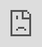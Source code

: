 # Work with Stress and Resilience

## Overview {.unnumbered}

In Unit 5, both stress and resilience will be explored in detail. While these may appear to be distinct topics, they are deeply interconnected. Stress is an inevitable part of life, arising from various external and internal pressures, while resilience is the capacity to adapt and bounce back from these challenges. The relationship between the two is significant: the more resilient we become, the better we are at managing stress. Although stress will always exist, a resilient individual can approach it differently, viewing obstacles as opportunities for growth rather than insurmountable difficulties. Resilience doesn’t eliminate stress, but it transforms the way we interact with it. With greater resilience, stressful situations are less likely to overwhelm us, and we develop healthier coping mechanisms. Instead of being paralyzed or drained by stress, resilience empowers us to stay grounded, think clearly, and respond effectively. Through building resilience, we gain the tools to reduce the impact of stress on our emotional, mental, and even physical well-being. In other words, by strengthening our resilience, we can significantly alter our experience of stress, making it less of a burden and more of a manageable part of our personal and professional lives.

### Topics {.unnumbered}

This unit is divided into the following topics:

1. Stress and Resilience
2. The Development of Stress and Resilience
3. Strategies for Dealing with Stress and Resilience

#### Unit Learning Outcomes {.unnumbered} {.unnumbered}

When you have completed this unit you will be able to:

- Identify some of the major researchers in the field of resilience and stress
- Demonstrate and practice what wellness and thriving could look like
- Describe the brain under stress and how resilience is built
- Conceptualize a case dealing with stress and resilience
- Practice the skill of validation as outlined in EFFT
- Develop a preliminary treatment plan and know where to find resources and further specialized training

#### Learning Activities {.unnumbered} {.unnumbered}

Here is a list of learning activities that will benefit you in completing this unit. You may find it useful for planning your work.

::: {.learning-activity time=""}

1. Read…
2. Watch…
3. Explore…
4. Complete the ungraded quiz.

::: {.note icon="true"}

Working through course activities will help you to meet the learning outcomes and successfully complete your assessments.

:::

:::

### Assessment {.unnumbered}

Please see the Assessment section in Moodle for assignment details.

### Resources {.unnumbered}

Here are the resources you will need to complete this unit.

- Lafrance, A., Henderson, K. A., & Mayman, S. (2020). *Emotion-Focused Family Therapy: A Transdiagnostic Model for Caregiver-Focused Interventions*. American Psychological Association.

::: {.prote}

Comment(s) from Werd:

Reference: Emotion-Focused Family Therapy: A Transdiagnostic Model for Caregiver-Focused Interventions

Comment: Link if appropriate Deb Troendle-Scott | 2025-06-04T16:34:00Z

:::

- Other online resources will be provided in the unit.

## Stress and Resilience

Stress and its manifestation in the body are the topics we explore in Unit 5. As research shows, experiencing stress is detrimental to our bodies and our health in general. It is therefore very important to develop and expand our resilience in order to properly handle and interact with stress.

In the same manner as in previous units, I would like to acknowledge and hear from those who have contributed to the field of stress and resilience research. Although the scope of research has expanded greatly, it is important to recall where we began.

### Activity: Video and Reading | The "Fathers" of Stress and Resilience

::: {.learning-activity time="00 minutesminutes"}

**Dr. Hans Seyle**

In the world of stress management, Hans Selye is widely acknowledged as the "father of the field." As such, he is a Canadian resource for the rest of the world. Over 1,700 scholarly papers and 39 books were published by Dr. Selye following his first scientific paper to identify and define "stress" in 1936. His work was cited in more than 362,000 scientific papers and in countless popular magazine articles, in nearly every major language, and in every country in the world by the time of his death in late 1982. There is no doubt that he is the most frequently cited author on stress in the world. Selye proposed that throughout a period of exposure to a nonspecific demand, stress remains present in an individual’s body. Among his distinctions, Selye called the cumulative effects of chronically applied stressors "general adaptation syndrome," also known as Selye’s syndrome in the literature.

Dr. Selye is one of the founders of the Canadian Institute of Stress. You may wish to spend a few minutes exploring their [website](https://stresscanada.org/){target="_blank"} (2024).

Watch the following video to learn more about one of Dr. Hans Selye’s major contributions to stress research. Please note that the video is 4:01 minutes long.

::: {.prote}

Comment(s) from Werd:

Reference: Please note that the video is 4:01 minutes long.

Comment: If important, this information could be given in the template for estimated time above (generally speaking, unless videos are much longer than usual, e.g., an hour-long video, it is probably not necessary to note the time) Deb Troendle-Scott | 2025-06-04T16:38:00Z

:::

- [*Hans Selye’s General Adaption Syndrome and the HPA Axis: Exploring the Connection*](https://www.youtube.com/watch?v=9FdmxfXrygA){target="_blank"} (2017)

**Questions to Consider**

After viewing the video consider the following questions and use them as a tool to help you process the information.

1. What is general adaptation syndrome?
2. What is it better described as?
3. What is the HPA? How can it weaken?

**Norman Garmezy**

The resilience theory is regarded as the brainchild of Norman Garmezy, the "father" of resilience theory. In addition to his work in developmental psychopathology, Garmezy was a professor of psychology; he held positions at Duke University (1950–1961) and the Institute of Child Development at the University of Minnesota (1961–1989) after receiving his doctorate from the University of Iowa in 1950. His early work focused on the etiology of schizophrenia, but his later work focused on child development risks, resilience, stress, and coping. We will spend some time getting to know his research, even though there have been further advances since his discoveries in the 1980s and 1990s.

We will be reading from Ann Masten’s book, *[Ordinary Magic](https://d.docs.live.net/47342b2749fd82eb/Desktop/_Trinity%20Western_Editing/Psych%20339/1.%20Original%20Files%20From%20Production/assets/u5/Ordinary_Magic_Introduction.pdf){target="_blank"}* ( ).

::: {.prote}

Comment(s) from Werd:

Reference: book

Comment: TWU link; please check and add date for Zotero Deb Troendle-Scott | 2025-05-28T14:37:00Z

:::

Ann Masten is a prominent resilience researcher and professor of child development at the University of Minnesota. She is widely recognized for her work on resilience in children and how they thrive despite adversity. In her book *Ordinary Magic*, Masten explores the concept of resilience, arguing that it is not a rare, extraordinary trait but a common capacity that arises from ordinary human resources such as supportive relationships, problem-solving skills, and community support. The book highlights the power of everyday systems that foster resilience in individuals facing challenges. Masten studied under Garmezy—take note of when he is mentioned.

::: {.prote}

Comment(s) from Werd:

Reference: ,

Comment: Add date for Zotero citation Deb Troendle-Scott | 2025-06-04T16:39:00Z

:::

**Questions to Consider**

After completing the reading above, consider the following questions and use them as a tool to help you process the information.

1. The key individuals who initiated studies on resilience in children were a part of which historic event?
2. What are the four waves of resilience science?
3. What was the biggest surprise that emerged from the study of children who overcome adversity?
4. What does the word resilience mean?
5. What two kinds of evaluation are required to identify resilience in a person’s life?
6. What are some examples of risk factors?

:::

### Activity: Reading | *The Meaning of Stress*, Chapter 1

::: {.prote}

Comment(s) from Werd:

Reference: The Meaning of Stress

Comment: Is this the title chapter or more of a generic heading?In previous units the title of the book or resource has been used in the heading, along with the chapter and or page #s, rather than the specific chapter title for each. It’s a minor editing quibble ☺️ but for consistency you might wish to use the book title, as was done for the assigned Chapter 2 reading later in the unit Deb Troendle-Scott | 2025-06-04T17:02:00Z

:::

::: {.learning-activity time="00 minutesminutes"}

To begin our conversation on stress and its meaning, please read the resource below.

- *Stress Management and Prevention*, Chapter 1 ( )

This chapter’s Key Questions will be used as our Questions to Consider section. Reading these ahead of time will assist you in guiding your reading.

::: {.note icon="true"}

Note that the learning activities in this course are ungraded, unless specified. They are designed to help you succeed in your assessments in this course, so you are strongly encouraged to complete them.

::: {.prote}

Comment(s) from Werd:

Reference: Note that the learning activities in this course are ungraded, unless specified. They are designed to help you succeed in your assessments in this course, so you are strongly encouraged to complete them.

Comment: This note has been included in some, but not all units - should it be before the first Learning Activity, if including? Deb Troendle-Scott | 2025-06-04T16:41:00Z

:::

:::

**Questions to Consider**

After reading, consider the following questions and use them as a tool to help you process the information.

1. What are the different ways that stress can be defined and conceptualized?
2. What are the different ways that people respond to adversity in their lives?
3. Stress is ordinarily thought of as a fairly negative state, something to be avoided whenever possible. But how can stress be highly functional and operate as a survival mechanism?
4. What is the general adaptation syndrome (GAS) and how does it function during times of stress?
5. What is the primary goal of stress management? Can such a program completely eliminate stress?
6. What are major sources of stress and how are they recognized?
7. How do you interpret the following statement: Stress is not what exists on the outside, but how you perceive a situation on the inside?

:::

### Activity: Optional Reflection | Stress

::: {.learning-activity time="00 minutesminutes"}

Consider the following questions and use the tool below to save your notes. Note that the active browser will not save your responses so you will need to save or download your document before closing it. You may wish to download the document on your computer or device to work on it.

- [https://create.twu.ca/h5p/wp-admin/admin-ajax.php?action=h5p_embed&id=489](https://create.twu.ca/h5p/wp-admin/admin-ajax.php?action=h5p_embed&id=489){target="_blank"}

:::

### Activity: Video | What is Resilience?

::: {.learning-activity time="00 minutesminutes"}

Different perspectives and points of view can be taken into account when discussing resilience. For an overview and introduction to resilience, watch the following video. Please consider that this video is 2.29 minutes long.

::: {.prote}

Comment(s) from Werd:

Reference: . Please consider that this video is 2.29 minutes long.

Comment: As previously, this information to be included in the estimated time as part of the template (if at all)? Deb Troendle-Scott | 2025-05-28T14:48:00Z

:::

- [*The Science of Resilience*](https://www.youtube.com/watch?v=1r8hj72bfGo){target="_blank"} (2015)

:::

### Activity: Videos | Daniel Siegel—Empathy and Resilience

::: {.learning-activity time="00 minutesminutes"}

The researcher Daniel Siegel is well known for his theory of interpersonal neurobiology, which explains how the brain, mind, and body are interconnected. Throughout his work he emphasizes the importance of resilience. Rather than reading some of his books and articles, we will view some of his YouTube talks:

**Building Resilience**

- [*Building Resilience in Care Providers*](https://www.youtube.com/watch?v=RkC8hx-_k3Y){target="_blank"} (2019)

**Questions to Consider**

After watching the video consider the following questions and use them as tools to help you process the information.

1. What are the five states of empathy?
2. What does compassion build on?
3. What are the two states of the brain that Siegel describes?
4. What is the metaphor that Siegel uses about the importance of awareness with resiliency?

**Opportunities to Build the Circuits of Kindness and Resilience**

This next video focuses on parents building resilience with their children.

- [*Building the Circuits for Kindness and Resilience*](https://www.youtube.com/watch?v=0XG8uOWEBbc){target="_blank"} (2012)

**Questions to Consider**

After watching the video consider the following questions and use them as tools to help you process the information.

1. When are the first circuits of kindness and resilience growing?
2. What moments does Siegel encourage us to reframe?
3. How do you see this video by Siegel as related to issues that EFFT explores?
4. What is the opportunity to build kindness and resilience that Siegel talks about?

:::

## The Development of Stress and Resilience

The purpose of this section is to discuss how and why stress occurs, and how we can enhance our resilience to minimize stress; that is, as Siegel explains, by increasing our awareness, we will be able to handle things with less impact when they occur—despite the fact that they may still affect us, they will not have the same negative impact.

### Activity: Read | *Stress Management and Prevention*, Chapter 2

::: {.learning-activity time="00 minutesminutes"}

In this chapter we will examine how stress manifests in the body and how our body responds to stress. We should note that this is a continuation or a parallel from our previous learning about trauma. You are not expected to memorize all of the details or remember all of the parts of the body affected. This article is intended to give you a general understanding of how stress affects the body and how it can manifest itself.

Read p. 30 to the end of the chapter. Pay particular attention to pages 36–37, and observe how they are aligned with our understanding of EFFT. The Questions to Consider section will be based on the Key Questions in the chapter. By reading these ahead of time, you will be able to guide your reading.

- *Stress Management and Prevention*, Chapter 2 ( )

**Questions to Consider**

Consider the following questions and use them as tools to help you process the information.

1. Why is it important to study the physiological basis of stress responses?
2. How can you apply what you learned in this chapter to understand better why people struggle so much in their lives?
3. How can studying the physiology of stress assist you in making sense of your own stress reactions, as well as those you witness in others?
4. How do chronic stress and anxiety affect the various systems in the body?
5. How do the nervous and endocrine systems work together to coordinate the body’s responses to stress?
6. How do the sympathetic and parasympathetic nervous systems work in concert to control physiological stress responses?
7. What are the body’s sequential steps in responding to perceived threats?
8. How is the immune system affected by chronic stress?
9. What are the risk factors associated with heart disease and other chronic health conditions?
10. How is sexual functioning affected by chronic or acute stress?
11. What are some ways that stress is helpful?

:::

### Activity: Video | An Illustration

::: {.learning-activity time="00 minutesminutes"}

This video with Dr. Gabor Maté on the connection between stress and disease illustrates how the body and the brain are connected and how stress manifests itself in the body. For the sake of time, let’s watch this clip to get an idea of the book’s content.

::: {.prote}

Comment(s) from Werd:

Reference: the book’s content

Comment: To what does this refer? (Presumably a newer book by Mate? You might wish to introduce this briefly) Deb Troendle-Scott | 2025-05-28T15:03:00Z

:::

::: {.prote}

Comment(s) from Werd:

Reference: clip

Comment: Section of the video? See note below about length and the beginning of the video Deb Troendle-Scott | 2025-06-04T16:57:00Z

:::

- *Dr. Gabor Maté on the Connection Between Stress and Disease* (2019)

**Questions to Consider**

After watching the video consider the following questions to help guide your learning.

1. Who is the illustration about at the beginning of the clip? At what age did she die?

::: {.prote}

Comment(s) from Werd:

Reference: about at the beginning of the clip

Comment: See above - link begins at 31:17 Deb Troendle-Scott | 2025-06-04T16:49:00Z

:::

1. What does Maté mean by responsibility?
2. What does Maté describe we have to do in order to maintain an attachment relationship? When does illness arise?

:::

### Activity: Read | Gordon Neufeld Institute

::: {.learning-activity time="00 minutesminutes"}

You may find the following article on the Neufeld Institute helpful in understanding how resilience develops and how it can be fostered. The work of Gordon Neufeld in the area of parenting and family work has made him an internationally recognized researcher.

- [*Neufeld Institute*](https://neufeldinstitute.org/resilience-embracing-the-emotional-journey/){target="_blank"} (n.d.)

**Questions to Consider**

After reading, consider the following questions and use them as a tool to help you process the information.

1. How does Gordon Neufeld describe resilience?
2. What is the difference between true resilience and false resilience?
3. What happens when we are overloaded?
4. Finish this quote, "We already have inside of us the ingredients to allow healing to occur, we just need … (MacNamara, n.d.)"

:::

## Strategies for Dealing with Stress and Resilience

Being resilient means overcoming setbacks and challenges such as losing a job, facing illness, experiencing a disaster, or grieving a loved one. These stressful events can lead people to unhealthy coping mechanisms such as substance abuse, eating disorders, or risky behaviours, which can make them feel stuck in their problems or victimized. While resilience doesn’t eliminate difficulties, it helps people look beyond them, find joy in life, and handle stress more effectively.

This is another opportunity for us to continue learning from EFFT. The goal is for you to have a reasonably good understanding of what validation entails by now. In this section we will develop a validation statement and add a behaviour coaching component.

### Activity: Optional Watch | *The Power of Vulnerability*—Brené Brown

::: {.learning-activity time="00 minutesminutes"}

Brené Brown has spent the past two decades studying courage, vulnerability, shame, and empathy at the University of Texas at Austin McCombs School of Business. Five of her books are New York Times bestsellers.

Please watch this video from Brown, who is well known for her work on vulnerability, shame, courage, and their relationship to resilience before starting the EFFT exercises and reading. It is likely that you have heard Brown speak before, but I encourage you to listen to her again and consider how working on shame, vulnerability, and courage can also cultivate resilience within you while working in the therapy room. This is Brown’s first TED Talk that is well known to most people; it captured the attention of the nation.

- [*The Power of Vulnerability*](https://www.ted.com/talks/brene_brown_the_power_of_vulnerability?language=en){target="_blank"} (2010)

**Questions to Consider**

After watching the video consider the following question and use it to help you process the information.

1. How does working on alleviating our shame build and foster resilience? Describe the connection.

:::

### Activity: Watch | *Dan Siegel on Neurobiology and Resilience*

::: {.learning-activity time="00 minutesminutes"}

This short video by Siegel discusses how to build resilience and connection by focusing not only on the individual, but on the collective "we."

- [*On Neurobiology and Resilience*](https://www.youtube.com/watch?v=Zriw-jShjzY){target="_blank"} (2015)

:::

### Activity: Case Study

::: {.learning-activity time="00 minutesminutes"}

Please refer back to the EFFT manual (Lafrance et al., 2020) if you need any reminders on emotion coaching or behaviour coaching.

In regard to stress and resilience specifically, I quote this text from our EFFT manual:

::: {.prote}

Comment(s) from Werd:

Reference: quote

Comment: Per APA style, lengthy direct quotes are indented to set them apart, but without quotation marks, so I have revised this to match and deleted the lines above and below (this however could be a house style if you choose not to follow APA exactly and wish to retain the formatted lines top and bottom)Please add page number(s) for the quote if known, and ensure that it is reproduced as in the original Deb Troendle-Scott | 2025-05-28T15:21:00Z

:::

> There is strong evidence to suggest that emotional intelligence (which includes emotion management, emotion perception, and emotion utilization) moderates the relationship between stress and mental health concerns in adolescents and adults, including depression, hopelessness, and suicidal ideation (Ciarrochi, Deane, & Anderson, 2002; Extremera & Fernandez-Berrocal, 2006). Taken together, these studies suggest that a focus on the development and refinement of emotion processing and regulation can serve to buffer against the experience of life stressors. For these reasons, the EFFT clinician also works with caregivers to equip them with the skills of emotion coaching to support their loved one’s wellness. Over time, their loved one develops self-efficacy with emotion processing—that is, the capacity and confidence to experience, tolerate, regulate, and be guided by their emotions without need of maladaptive coping strategies. In addition to supporting in the moment emotion processing and the development of the capacity to self-regulate, emotion-coaching skills enhance treatment in various ways. As caregivers adopt this new style of relating to their loved one, their relationship will strengthen and their efforts to support their loved one with behavioral symptoms will be more effective and better received. As symptoms decrease, caregivers can also support their loved one to manage the flood of emotions that sometimes follow. This work will also provide loved ones with evidence of their caregiver’s capacity and willingness to support them with their emotional pain, making it more likely that they will turn to the caregiver for support in times of stress. (Lafrance et al., 2020)

Read the following case study and then spend some time creating a validation statement for this particular client. We will be emotion-coaching this client and adding a "behaviour intervention" that will help the client to deal with their ongoing stress in their life. You may come up with your own ideas for things that might help alleviate stress based on the class readings or your own experience, or you can also look up some suggestions if you would like. Note that you would do a lot more work than just this single emotion-coaching session before suggesting a way to cope: in real time, you really need to spend time in validation with the client, really understanding what they are saying and conveying that you "get it."

::: {.prote}

Comment(s) from Werd:

Reference: it

Comment: As above, consider a linked title versus a bare URL in the text Deb Troendle-Scott | 2025-05-28T15:24:00Z

:::

- <iframe src="https://create.twu.ca/h5p/wp-admin/admin-ajax.php?action=h5p_embed&id=499" width="100%" height="100%" frameborder="0" allowfullscreen="allowfullscreen" title=""></iframe><script src="https://h5p.org/sites/all/modules/h5p/library/js/h5p-resizer.js" charset="UTF-8"></script>

:::

## Unit 5 Resources

## Stress and Resilience

**Videos**

Center on the Developing Child at Harvard University. (2015). *InBrief: The science of resilience* [Video]. YouTube. [https://www.youtube.com/watch?v=1r8hj72bfGo](https://www.youtube.com/watch?v=1r8hj72bfGo){target="_blank"}

{{< video https://www.youtube-nocookie.com/embed/1r8hj72bfGo >}}

::: {.prote}

Bleep bloop: The above video was auto embedded. If it was just a link, I added a title. If you don't like the title, change it, and I'll leave it alone if I come across it again.

:::

Dalai Lama Center for Peace and Education. (2012). *Dan Siegel - The opportunity to build the circuits of kindness and resilience* [Video]. YouTube. [https://youtu.be/0XG8uOWEBbc](https://youtu.be/0XG8uOWEBbc){target="_blank"}

{{< video https://www.youtube-nocookie.com/embed/0XG8uOWEBbc >}}

::: {.prote}

Bleep bloop: The above video was auto embedded. If it was just a link, I added a title. If you don't like the title, change it, and I'll leave it alone if I come across it again.

:::

Integrative Therapeutics. (2017). *Hans Selye’s general adaption syndrome and the HPA axis: Exploring the connection* [Video]. YouTube. [https://www.youtube.com/watch?v=9FdmxfXrygA](https://www.youtube.com/watch?v=9FdmxfXrygA){target="_blank"}

{{< video https://www.youtube-nocookie.com/embed/9FdmxfXrygA >}}

::: {.prote}

Bleep bloop: The above video was auto embedded. If it was just a link, I added a title. If you don't like the title, change it, and I'll leave it alone if I come across it again.

:::

**Readings**

Masten, A. S. (2014). *Ordinary magic: Resilience in development.* The Guilford Press.

[[https://d.docs.live.net/47342b2749fd82eb/Desktop/_Trinity%20Western_Editing/Psych%20339/1.%20Original%20Files%20From%20Production/assets/u5/Ordinary_Magic_Introduction.pdf](https://d.docs.live.net/47342b2749fd82eb/Desktop/_Trinity%20Western_Editing/Psych%20339/1.%20Original%20Files%20From%20Production/assets/u5/Ordinary_Magic_Introduction.pdf){target="_blank"}

Seaward, B. L. (2011). *Stress management and revention: Applications to daily life* (2nd ed.). Jones & Bartlett.

**Websites**

There are no websites to visit for this topic.

## Stress and Resilience

**Videos**

How To Academy. (2019). *Dr. Gabor Maté on the connection between stress and disease* [Video]. YouTube. [https://www.youtube.com/watch?v=ajo3xkhTbfo&t=1861s](https://www.youtube.com/watch?v=ajo3xkhTbfo&t=1861s){target="_blank"}

{{< video https://www.youtube-nocookie.com/embed/ajo3xkhTbfo >}}

::: {.prote}

Bleep bloop: The above video was auto embedded. If it was just a link, I added a title. If you don't like the title, change it, and I'll leave it alone if I come across it again.

:::

**Readings**

Seaward, B. L. (2011). *Stress management and prevention: Applications to daily life* (2nd ed.). Jones & Bartlett.

**Websites**

MacNamara, D. (n.d.). R*esilience: Embracing the emotional journey*. Neufeld Institute. [https://neufeldinstitute.org/editorials/resilience-embracing-the-emotional-journey/](https://neufeldinstitute.org/editorials/resilience-embracing-the-emotional-journey/){target="_blank"}

## Strategies for Dealing with tress andResilience

**Videos**

Garrison Institute. (2015). *Dan Siegel on neurobiology and resilience* [Video]. YouTube. [https://youtu.be/Zriw-jShjzY](https://youtu.be/Zriw-jShjzY){target="_blank"}

{{< video https://www.youtube-nocookie.com/embed/Zriw-jShjzY >}}

::: {.prote}

Bleep bloop: The above video was auto embedded. If it was just a link, I added a title. If you don't like the title, change it, and I'll leave it alone if I come across it again.

:::

TED. (2010). T*he Power of vulnerability* [Video]. TEDx Houston. [https://www.ted.com/talks/brene_brown_the_power_of_vulnerability?subtitle=en](https://www.ted.com/talks/brene_brown_the_power_of_vulnerability?subtitle=en){target="_blank"}

::: {.video-container}

<iframe src="https://embed.ted.com/talks/brene_brown_the_power_of_vulnerability" width="854" height="480" style="position:absolute;left:0;top:0;width:100%;height:100%" frameborder="0" scrolling="no" allowfullscreen></iframe>

:::

::: {.prote}

Bleep bloop: The above video was auto embedded. If it was just a link, I added a title. If you don't like the title, change it, and I'll leave it alone if I come across it again.

:::

**Readings**

EFFT Manual

::: {.prote}

Comment(s) from Werd:

Reference: EFFT Manual

Comment: Lafrance et al.? Please add from Resource list if this is the case deb.ts@outlook.com | 2025-06-23T18:42:00Z

:::

**Websites**

There are no websites to visit for this topic.

## Summary {.unnumbered}

In this unit you have learned about stress and resilience. It is so important that we understand how prolonged stress can affect our bodies and how urgent it is to take action. The fact that we can build up our resilience tangibly should also encourage you. This may be easier to do when we are young, but it is also possible to do when we are older. Fortunately, the brain is very malleable and resilience can still be taught and learned.

::: {.check}

Before you move on to the next unit you may want to check that you are able to:

- Identify some of the major researchers in the field of resilience and stress
- Demonstrate and practice what wellness and thriving could look like
- Describe the brain under stress and how resilience is built
- Conceptualize a case dealing with stress and resilience
- Practice the skill of validation as outlined in EFFT
- Develop a preliminary treatment plan and know where to find resources and further specialized training

:::
